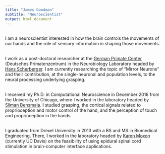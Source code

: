 ```yaml
---
title: "James Goodman"
subtitle: "Neuroscientist"
output: html_document
---
```


<link rel="stylesheet" href="styles.css" type="text/css">
<link rel="stylesheet" href="./css/academicons.min.css"/>

<!--<img src="images/two-yellow-labrador-retriever-puppies-1108099.jpg" style="width:40%; border:10px solid; margin-right: 20px" align="left">-->

<br>
I am a neuroscientist interested in how the brain controls the movements of our hands and the role of sensory information in shaping those movements.<br><br>

I work as a post-doctoral researcher at the [German Primate Center](https://www.dpz.eu/en/home.html) (Deutsches Primatenzentrum) in the Neurobiology Laboratory headed by [Hans Scherberger](https://www.dpz.eu/en/unit/neurobiology.html). I am currently researching the topic of "Mirror Neurons" and their contribution, at the single-neuronal and population levels, to the neural processing underlying grasping.<br><br>

I received my Ph.D. in Computational Neuroscience in December 2018 from the University of Chicago, where I worked in the laboratory headed by [Sliman Bensmaia](http://bensmaialab.org/). I studied grasping, the cortical signals related to proprioception and motor control of the hand, and the perception of touch and proprioception in the hands.<br><br>

I graduated from Drexel University in 2013 with a BS and MS in Biomedical Engineering. There, I worked in the laboratory headed by [Karen Moxon ](https://moxonlab.bme.ucdavis.edu/) (currently UC Davis) on the feasibility of using epidural spinal cord stimulation in brain-computer interface applications.<br>